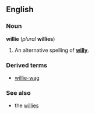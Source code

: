 {{See|Willie}}
==English==
===Noun===
'''willie''' (''plural'' '''willies''')

#An alternative spelling of '''[[willy]]'''.

===Derived terms===
*[[willie-wag]]

===See also===
*the [[willies]]